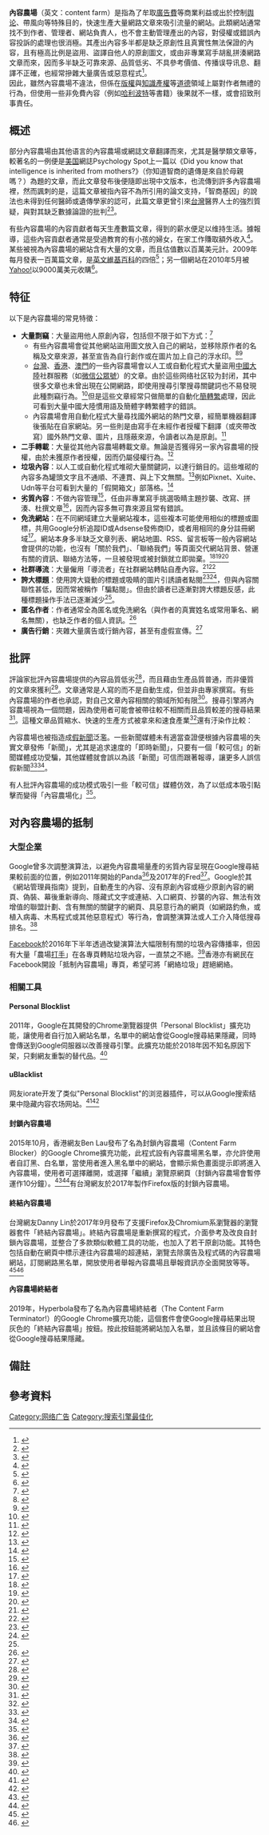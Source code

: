 {{noteTA
|G1=IT
}}
{{multiple issues|
{{expert}}
{{世界觀}}
}}
{{about|专门发布行销内容、虚假新闻等内容的网站|在互联网平台上发布行銷内容、虚假新闻等内容的社交媒体账号|營銷號}}

'''內容農場'''（英文：content farm）是指為了牟取[[网络广告|廣告費]]等商業利益或出於控制[[舆论|舆论]]、帶風向等特殊目的，快速生產大量網路文章來吸引流量的網站。此類網站通常找不到作者、管理者、網站負責人，也不會主動管理產出的內容，對侵權或錯誤內容投訴的處理也很消極。其產出內容多半都是缺乏原創性且真實性無法保證的內容，且有極高比例是盜用、盜譯自他人的原創圖文，或由非專業寫手胡亂拼湊網路文章而來，因而多半缺乏可靠來源、品質低劣、不具參考價值、传播误导讯息、翻譯不正確，也經常摻雜大量廣告或惡意程式<ref name="mygopen_bp7">{{Cite web |url=https://www.mygopen.com/p/blog-page_7.html |title=內容農場 宣導提醒|website=www.mygopen.com|access-date=2021-06-05}}</ref>。
<br>
因此，雖然內容農場不違法，但係在[[版權|版權]]與[[知識產權|知識產權]]等[[道德|道德]]領域上屬對作者無禮的行為，但使用一些非免費內容（例如[[哈利波特|哈利波特]]等書籍）後果就不一樣，或會招致刑事責任。

==概述==
部分內容農場由其他语言的內容農場或網誌文章翻譯而來，尤其是醫學類文章等，較著名的一例便是[[美国|美国]]網誌Psychology Spot上一篇以《Did you know that intelligence is inherited from mothers?》（你知道智商的遺傳是來自於母親嗎？）為題的文章，而此文章發布後便隨即出現中文版本，也流傳到許多內容農場裡，然而諷刺的是，這篇文章被指內容不為所引用的論文支持，「智商基因」的說法也未得到任何醫師或遺傳學家的認可，此篇文章更曾引來[[中華民國|台灣]]醫界人士的強烈質疑，與對其缺乏數據論證的批判<ref>{{Cite news|url=https://www.psychology-spot.com/2016/03/did-you-know-that-intelligence-is.html|title=Did you know that intelligence is inherited from mothers?|last=Delgado|first=Jennifer|newspaper=''Psychology Spot''|access-date=2017-08-20|archive-url= https://archive.is/gEiWw|archive-date=2018-08-20}}</ref><ref>{{Cite web |url=https://hk.lifestyle.appledaily.com/lifestyle/columnist/16633979/daily/article/20161023/19809071 |title=孩子智商由母親決定？|author=馮睎乾 |publisher=蘋果日報 |location=香港 |url-status=dead|access-date=2021-10-13|archive-url= https://web.archive.org/web/20180312144450/https://hk.lifestyle.appledaily.com/lifestyle/columnist/16633979/daily/article/20161023/19809071|archive-date=2018-03-12|date=2016-10-23}}</ref>。

有些內容農場的內容貢獻者每天生產數篇文章，得到的薪水便足以维持生活。據報導，這些內容貢獻者通常是受過教育的有小孩的婦女，在家工作賺取額外收入<ref>{{cite web|website= www.readwriteweb.com|url=http://www.readwriteweb.com/archives/what_its_like_to_write_for_demand_mediap2.php|title=What It's Like To Write For Demand Media: Low Pay But Lots of Freedom - Page 2|url-status=dead|access-date=2021-10-13|date=2009-12-17|archive-url= https://web.archive.org/web/20110219163902/http://www.readwriteweb.com/archives/what_its_like_to_write_for_demand_mediap2.php|archive-date=2011-02-19}}</ref>。某些被視為內容農場的網站含有大量的文章，而且估值數以百萬美元計。2009年{{lang|en|Demand Media}}每月發表一百萬篇文章，是[[英文維基百科|英文維基百科]]的四倍<ref name=wired-profitable>{{cite journal|last=Roth|first=Daniel|title=The Answer Factory: Demand Media and the Fast, Disposable, and Profitable as Hell Media Model|journal=''Wired''|date=2009-11|url=http://www.wired.com/magazine/2009/10/ff_demandmedia/|access-date=2011-02-27}}</ref>；另一個網站{{lang|en|Associated Content}}在2010年5月被[[Yahoo!|Yahoo!]]以9000萬美元收購<ref>{{cite web|url=https://www.beet.tv/2010/05/yahoo-harvests-content-farm-associated-content-for-90-million-report-.html|title=Yahoo Harvests "Content Farm" Associated Content for $90 Million, Report|date=2010-05-18|author=Andy Plesser|website=www.beet.tv}}</ref>。

==特征==
以下是內容農場的常見特徵：

* '''大量剽竊'''：大量盜用他人原創內容，包括但不限于如下方式：<ref name="bnext35528">{{Cite magazine|url=https://www.bnext.com.tw/article/35528/BN-ARTICLE-35528 |title=[解讀Web 100] 內容農場遍地開花 |date=2015-03-04 |author=李欣宜 |magazine=數-{位}-時代|issue=250}}</ref>
** 有些內容農場會從其他網站盜用圖文放入自己的網站，並移除原作者的名稱及文章來源，甚至宣告為自行創作或在圖片加上自己的浮水印。<ref>{{cite web |title=放任假新聞又盜文　香港網友抵制Buzzhand |url=https://www.setn.com/News.aspx?NewsID=71790 |date=2015-04-23 |access-date=2019-06-19 |archive-date=2019-06-19 |website=[[三立新聞台|三立新聞台]]|archive-url=https://web.archive.org/web/20190619055807/https://www.setn.com/News.aspx?NewsID=71790 |dead-url=no }}</ref><ref>{{cite web |title=內容農場：不讓我抄就是你的損失 |url=https://hfdavidyu.com/2016/07/13/%E5%85%A7%E5%AE%B9%E8%BE%B2%E5%A0%B4-%E4%B8%8D%E8%AE%93%E6%88%91%E6%8A%84%E5%B0%B1%E6%98%AF%E4%BD%A0%E7%9A%84%E6%90%8D%E5%A4%B1/ |date=2016-07-13|author=余海峯 DAVID|website=hfdavidyu.com}}</ref>
** [[台灣|台灣]]、[[香港|香港]]、[[澳門|澳門]]的一些內容農場會以人工或自動化程式大量盜用[[中國大陸|中國大陸]]社群服務（如[[微信公眾號|微信公眾號]]）的文章。由於這些网络社区较为封闭，其中很多文章也未曾出現在公開網路，即使用搜尋引擎搜尋關鍵詞也不易發現此種剽竊行為。<ref name="auto">{{cite web |title=為什麼Google允許壹讀與每日頭條霸佔搜尋結果？ |url=https://applealmond.com/posts/15406 |author=Joey Lu |website=蘋果仁 |date=2019-08-06}}</ref>但是這些文章經常只做簡單的自動化[[正簡轉換|簡轉繁]]處理，因此可看到大量中國大陸慣用語及簡體字轉繁體字的錯誤。
** 內容農場會用自動化程式大量尋找國外網站的熱門文章，經簡單機器翻譯後張貼在自家網站。另一些則是由寫手在未經作者授權下翻譯（或夾帶改寫）國外熱門文章、圖片，且隱蔽來源，令讀者以為是原創。<ref>{{cite web |author1=-{于}-為暢 |title=七個內容農場和內容網站的不同處，特別是第六個！|website=數位時代|url=https://www.bnext.com.tw/article/33437/BN-ARTICLE-33437 |date=2014-08-15}}</ref>
* '''二手轉載'''：大量從其他內容農場轉載文章。無論是否獲得另一家內容農場的授權，由於未獲原作者授權，因而仍屬侵權行為。<ref>{{cite web |title=偷文章賺錢？！怕盜文就不要寫文章？ |author= Choyce|website=choyce.tw|url=https://choyce.tw/2014-10-18-4989/ |date=2014-10-18}}</ref>
* '''垃圾內容'''：以人工或自動化程式堆砌大量關鍵詞，以達行銷目的。這些堆砌的內容多為罐頭文字且不通順、不連貫、與上下文無關。<ref>{{cite web |title=[分享] Google搜尋 回報及封鎖農場文/假開箱網站 簡易教學 (封鎖For iOS專用) |url=https://gotlifediss.blogspot.com/2017/09/Google-seach-ios-iphone-Content-Farm.html |date=2017-10-09|website= gotlifediss.blogspot.com}}</ref>例如Pixnet、Xuite、Udn等平台可看到大量的「假開箱文」部落格。<ref>{{cite web |title=買手機分享器很生氣，MOMO的假開箱文占滿網路資源，讓真的開箱文都埋沒了 |website=mobile01.com|url=https://www.mobile01.com/topicdetail.php?f=393&t=4750976 |date=2016-03-28}}</ref>
* '''劣質內容'''：不做內容管理<ref>{{cite web |author1=林士蕙 |title=網路也有王法， 發文、貼圖前要三思 |website=遠見雜誌 |date=2015-02-26}}</ref>，任由非專業寫手挑選吸睛主題抄襲、改寫、拼湊、杜撰文章<ref>{{cite web |author1=蕭玉品 |title=台灣內容農場寫手 八成是馬來西亞華人 |url=https://www.gvm.com.tw/article.html?id=44438 |website=遠見雜誌 |date=2018-05-30}}</ref>，因而內容多無可靠來源且常有錯誤。
* '''免洗網站'''：在不同網域建立大量網站複本，這些複本可能使用相似的標題或圖標，共用Google分析追蹤ID或Adsense發佈商ID，或者用相同的身分註冊網域<ref>{{cite web |title=偷片網站HKNews.Pro背後，疑似是內容農場「大榴槤網」 |author=Kayue|website=www.thenewslens.com|url=https://www.thenewslens.com/feature/content-farm/128183 |date=2019-12-01}}</ref>。網站本身多半缺乏文章列表、網站地圖、RSS、留言板等一般內容網站會提供的功能，也沒有「關於我們」、「聯絡我們」等頁面交代網站背景、營運有關的資訊、聯絡方法等，一旦被發現或被封鎖就立即拋棄。<ref>{{cite web |title=如何系統化破解假新聞的開始基本步驟 |url=https://medium.com/@genehong/%E5%A6%82%E4%BD%95%E7%B3%BB%E7%B5%B1%E5%8C%96%E7%A0%B4%E8%A7%A3%E5%81%87%E6%96%B0%E8%81%9E%E7%9A%84%E9%96%8B%E5%A7%8B%E5%9F%BA%E6%9C%AC%E6%AD%A5%E9%A9%9F-fakenews-i-c38fe4c7469 |author= Gene Hong, 還是黑貘|website=medium.com|date=2018-12-20}}</ref><ref>{{cite web |author=Gene Hong|title=華文內容農場的生態觀察|website=www.contenthacker.today|url=https://www.contenthacker.today/2018/12/content-farm-ecosystem.html |date=2018-12-22}}</ref><ref>{{cite web |title=你知道內容農場有多少分身嗎？「歡享網」至少有84個！ |url=https://www.facebook.com/ContentFarmTerminator/photos/a.525426197963666/540800256426260/ |date=2019-01-24|via=Facebook}}</ref>
* '''社群導流'''：大量僱用「導流者」在社群網站轉貼自產內容。<ref name="auto1">{{cite web |title=你不懂的內容農場 |url=https://applealmond.com/posts/5115 |author=Joey Lu|website=蘋果仁 |date=2017-05-11}}</ref><ref>{{cite web |title=轉發假文淪幫兇 「我只是賺點外快」 |url=https://www.gvm.com.tw/article.html?id=44439 |website=遠見雜誌 |author1=蕭玉品 |date=2018-05-30}}</ref>
* '''誇大標題'''：使用誇大聳動的標題或吸睛的圖片引誘讀者點閱<ref>{{cite web |title=你今天震驚了嗎？談下標和內容農場|author=于為暢|url=https://www.inside.com.tw/article/3902-are-you-shocking-today-lets-talk-about-those-content-farms|website=www.inside.com.tw|date=2014-08-08}}</ref><ref>{{cite web |author=Elvis|title=口碑行銷|website= www.gemarketing.com.tw｜內容農場讓人驚呆的3個撰文重點 |url=https://www.gemarketing.com.tw/article/%E5%8F%A3%E7%A2%91%E8%A1%8C%E9%8A%B7-%E5%85%A7%E5%AE%B9%E8%BE%B2%E5%A0%B4%E7%9C%9F%E7%9A%84%E4%B8%8D%E5%A5%BD%E5%97%8E%EF%BC%9F%E8%AE%9313%E5%84%84%E4%BA%BA%E9%A9%9A%E5%91%86%E7%9A%843%E5%A4%A7/ |date=2017-04}}</ref>，但與內容關聯性甚低，因而常被稱作「騙點閱」。但由於讀者已逐漸對誇大標題反感，此種標題操作手法已逐漸減少<ref name="auto1"/>。
* '''匿名作者'''：作者通常全為匿名或免洗網名（與作者的真實姓名或常用筆名、網名無關），也缺乏作者的個人資訊。<ref>{{cite web |title=七個內容農場和內容網站的不同處，特別是第六個！ |url=https://wendellyu.com/p/547|author=于為暢|website=wendellyu.com|date=2014-08-15}}</ref>
* '''廣告行銷'''：夾雜大量廣告或行銷內容，甚至有虛假宣傳。<ref name=hk01_20170302>{{cite web|url= https://www.hk01.com/熱爆話題/75101/假新聞-內容農場-指薯條加致癌物-麥當勞澄清符合安全標準|website=[[香港01|香港01]]|title=【假新聞】「內容農場」指薯條加致癌物　麥當勞澄清符合安全標|date=2017-03-02|author=張定明 }}</ref>

==批評==
評論家批評內容農場提供的內容品質低劣<ref>{{cite web|url=http://econsultancy.com/blog/5725-usa-today-turns-to-the-content-farm-as-the-ship-sinks|title=USA Today turns to the content farm as the ship sinks|date=2010-04-09|author=Patricio Robles|publisher=econsultancy.com|access-date=2010-07-26|archive-url=https://web.archive.org/web/20100413173743/http://econsultancy.com/blog/5725-usa-today-turns-to-the-content-farm-as-the-ship-sinks|archive-date=2010-04-13|dead-url=yes}}</ref>，而且藉由生產品質普通，而非優質的文章來獲利<ref>{{cite web|url=http://www.minnpost.com/johnreinan/2010/07/19/19783/im_still_waiting_to_make_a_bushel_from_my_content_farm_work|title=I'm still waiting to make a bushel from my content farm work|author=John Reinan|publisher=minnpost.com|date=2010-07-19|access-date=2010-07-26|archive-url=https://web.archive.org/web/20100727205440/http://www.minnpost.com/johnreinan/2010/07/19/19783/im_still_waiting_to_make_a_bushel_from_my_content_farm_work|archive-date=2010-07-27|dead-url=yes}}</ref>。文章通常是人寫的而不是自動生成，但並非由專家撰寫。有些內容農場的作者也承認，對自己文章內容相關的領域所知有限<ref name=tractor>{{cite web|author= Corbin Hiar|date=2010-07-21|url=http://www.pbs.org/mediashift/2010/07/writers-explain-what-its-like-toiling-on-the-content-farm202.html|website=[[PBS|PBS]]|title=Writers Explain What It's Like Toiling on the Content Farm|url-status=dead|access-date=2021-10-13|archive-url= https://web.archive.org/web/20100723155124/http://www.pbs.org/mediashift/2010/07/writers-explain-what-its-like-toiling-on-the-content-farm202.html|archive-date=2010-07-23}}</ref>。搜尋引擎將內容農場視為一個問題，因為使用者可能會被帶往較不相關而且品質較差的搜尋結果<ref>{{cite web |website=www.readwriteweb.com|url=http://www.readwriteweb.com/archives/how_google_can_combat_content_farms.php |author= Richard MacManus|date=2009-12-15|title=How Google Can Combat Content Farms|access-date=2010-11-04 |deadurl=yes |archiveurl=https://web.archive.org/web/20100728054821/http://www.readwriteweb.com/archives/how_google_can_combat_content_farms.php |archivedate=2010-07-28 }}</ref>。這種文章品質縮水、快速的生產方式被拿來和速食產業<ref>{{cite web|author=Michael Arrington|url=https://techcrunch.com/2009/12/13/the-end-of-hand-crafted-content/|title=The End Of Hand Crafted Content|website=[[TechCrunch|TechCrunch]]|date=2009-12-13}}</ref>還有汙染作比較：
{{cquote|資訊消費者最後得到的是較不相干、沒價值的資源。真正相關的資源的製造者得到較少的現金報酬（因為點閱率較低），而垃圾的製造者得到較多現金。有種方法可以形容這件事，那就是「汙染」。這些虛擬垃圾增加雜訊，汙染了網路世界。其他人為網路汙染付出了代價：搜尋引擎效果變差，使用者浪費寶貴的時間和注意力在垃圾網站上。誠實的出版者失去了收入，汙染者摧毀了網路世界。|[[詹姆斯·荷勒|詹姆斯·荷勒]]}}

內容農場也被指造成[[假新聞|假新聞]]泛濫。一些新聞媒體未有適當查證便根據內容農場的失實文章發佈「新聞」，尤其是追求速度的「即時新聞」，只要有一個「較可信」的新聞媒體成功受騙，其他媒體就會誤以為該「新聞」可信而跟著報導，讓更多人誤信假新聞<ref>{{Cite web |url=https://www.hk01.com/01%E5%8D%9A%E8%A9%95-Sports/61554/%E5%BE%9E%E6%9F%A5%E6%AF%94%E9%AB%98%E6%81%A9%E6%96%AF%E7%A9%BA%E9%9B%A3%E8%88%87%E8%BD%89%E6%9C%83%E6%B5%81%E8%A8%80-%E9%AB%94%E8%82%B2%E6%96%B0%E8%81%9E%E7%9A%84%E5%85%A7%E5%AE%B9%E8%BE%B2%E5%A0%B4%E7%8F%BE%E8%B1%A1|author=高俊賢|title=從查比高恩斯空難與轉會流言——體育新聞的內容農場現象|work=香港01博評 |date=2016-12-22}}</ref><ref>{{Cite web|url= https://tw.appledaily.com/headline/20170625/H5ZZZNXPENEJ5XBXYPAMGTB5YQ/|location=台湾|title=社群網站「同溫層」讓假新聞氾濫 |website=苹果日报|date=2017-06-25|quote=各種內容農場、微博、微信與LINE群組謠言在台、港、中、星、馬、印尼跨國互抄互傳，不時滲透主流媒體即時新聞上放大傳播}}</ref>。

有人批評內容農場的成功模式吸引一些「較可信」媒體仿效，為了以低成本吸引點擊而變得「內容農場化」<ref>{{Cite web|author=黃哲斌|title= 「日本人買房生活」與「高僧木乃伊」的新聞啓示錄|url=http://opinion.cw.com.tw/blog/profile/51/article/2464 |work=[[獨立評論|獨立評論]]|date=2015-03-06}}</ref>。

==对內容農場的抵制==
===大型企業===
Google曾多次調整演算法，以避免內容農場量產的劣質內容呈現在Google搜尋結果較前面的位置，例如2011年開始的Panda<ref>{{cite web |title=SEOs留意，熊貓來了！Google Panda演算法更新 4.2版 |author=吳查理 |website=blog.dcplus.com.tw|url=https://blog.dcplus.com.tw/marketing-knowledge/search_marketing/43540 |date=2015-07-24}}</ref>及2017年的Fred<ref>{{cite web |title=跟內容農場說聲再見 – Google Fred 如何影響 SEO？|website=www.awoo.com.tw |url=https://www.awoo.com.tw/blog/google-fred/ |date=2017-04-28|url-status=dead|archive-url= https://web.archive.org/web/20190804084146/https://www.awoo.com.tw/blog/google-fred/|archive-date=2019-08-04|author=Harris先生}}</ref>。Google於其《網站管理員指南》提到，自動產生的內容、沒有原創內容或極少原創內容的網頁、偽裝、幕後重新導向、隱藏式文字或連結、入口網頁、抄襲的內容、無法有效增值的聯盟計劃、含有無關的關鍵字的網頁、具惡意行為的網頁（如網路釣魚，或植入病毒、木馬程式或其他惡意程式）等行為，會調整演算法或人工介入降低搜尋排名。<ref>{{cite web |title=網站管理員指南 |url=https://support.google.com/webmasters/answer/35769 |website=support.google.com|access-date=2019-08-04 |archive-date=2015-11-25 |archive-url=https://web.archive.org/web/20151125022156/https://support.google.com/webmasters/answer/35769 |dead-url=no }}</ref>

[[Facebook|Facebook]]於2016年下半年透過改變演算法大幅限制有關的垃圾內容傳播率，但因有大量「農場[[打手|打手]]」在各專頁轉貼垃圾內容，一直禁之不絕。<ref>{{cite web |title=【Content farm亂作】亂抄亂作成標題黨文章　呃網民點擊賺廣告費　fb更改演算法打擊 |url=https://news.mingpao.com/ins/%e6%b8%af%e8%81%9e/article/20160829/s00001/1472473187799/%e3%80%90content-farm%e4%ba%82%e4%bd%9c%e3%80%91%e4%ba%82%e6%8a%84%e4%ba%82%e4%bd%9c%e6%88%90%e6%a8%99%e9%a1%8c%e9%bb%a8%e6%96%87%e7%ab%a0-%e5%91%83%e7%b6%b2%e6%b0%91%e9%bb%9e%e6%93%8a%e8%b3%ba%e5%bb%a3%e5%91%8a%e8%b2%bb-fb%e6%9b%b4%e6%94%b9%e6%bc%94%e7%ae%97%e6%b3%95%e6%89%93%e6%93%8a |website=明報新聞網 |date=2016-08-29}}</ref>香港亦有網民在Facebook開設「抵制內容農場」專頁，希望可將「網絡垃圾」趕絕網絡。

===相關工具===
====Personal Blocklist====
2011年，Google在其開發的Chrome瀏覽器提供「Personal Blocklist」擴充功能，讓使用者自行加入網站名單，名單中的網站會從Google搜尋結果隱藏，同時會傳送到Google伺服器以改善搜尋引擎。此擴充功能於2018年因不知名原因下架，只剩網友重製的替代品。<ref>{{cite web |title=is Personal Blocklist dead? |url=https://www.reddit.com/r/chrome/comments/8dqoru/is_personal_blocklist_dead/ |access-date=2019-08-04|website=www.reddit.com/r/chrome/}}</ref>

==== uBlacklist ====
网友iorate开发了类似"Personal Blocklist"的浏览器插件，可以从Google搜索结果中隐藏内容农场网站。<ref>{{Cite web|title=進學國小資訊組 - 如何封鎖內容農場及搜尋結果？|url=http://class.tn.edu.tw/modules/tad_web/news.php?WebID=1384&NewsID=20318|access-date=2021-10-31|author=謝立益|date=2019-04-29|last=|work=進學國小資訊組|language=zh-TW}}</ref><ref>{{Cite web|title=uBlacklist - 从搜索结果中移除不喜欢的内容[Chrome/Firefox]|url=https://www.appinn.com/ublacklist/|access-date=2021-10-31|date=2019-12-13|work=小众软件|language=zh-CN}}</ref>

====封鎖內容農場====
2015年10月，香港網友Ben Lau發布了名為封鎖內容農場（Content Farm Blocker）的Google Chrome擴充功能，此程式設有內容農場黑名單，亦允許使用者自訂黑、白名單，當使用者進入黑名單中的網站，會顯示紫色畫面提示即將進入內容農場，使用者可選擇離開，或選擇「繼續」瀏覽原網頁（封鎖內容農場會暫停運作10分鐘）。<ref>{{cite web |title=【網絡垃圾】防範內容農場三件事　到第三件時我無言了 |url=http://hk.apple.nextmedia.com/supplement/special/art/20161024/19810114 |website=蘋果日報 |date=2016-10-24|location=香港|author=曾冠輝|url-status=yes|archive-url=https://web.archive.org/web/20161027040416/http://hk.apple.nextmedia.com/supplement/special/art/20161024/19810114|archive-date=2016-10-27}}</ref><ref>{{cite web |title=瀏覽器套件《封鎖內容農場》讓你封鎖網路謠言、網路盜文、網路霸凌 (Chrome/Firefox)|author=張海芋 |url=https://www.inote.tw/content-farm-blocker |website=www.inote.tw|date=2018-03-05}}</ref>有台灣網友於2017年製作Firefox版的封鎖內容農場。

====終結內容農場====
台灣網友Danny Lin於2017年9月發布了支援Firefox及Chromium系瀏覽器的瀏覽器套件「終結內容農場」。終結內容農場是重新撰寫的程式，介面參考及改良自封鎖內容農場，並整合了多款類似軟體工具的功能，也加入了若干原創功能。其特色包括自動在網頁中標示連往內容農場的超連結，瀏覽去除廣告及程式碼的內容農場網站，訂閱網路黑名單，開放使用者舉報內容農場且舉報資訊亦全面開放等等。<ref>{{cite web |title=終結內容農場 (Content Farm Terminator) |url=https://github.com/danny0838/content-farm-terminator |website=[[GitHub|GitHub]]|access-date=2019-08-04}}</ref><ref>{{cite web |author=Pseric|title=農場退散！「終結內容農場」自動標示農場鏈結，點擊跳警告畫面避免誤入 |website=免費資源網路社群 |url=https://free.com.tw/content-farm-terminator/ |date=2017-10-13}}</ref>

====內容農場終結者====
2019年，Hyperbola發布了名為內容農場終結者（The Content Farm Terminator!）的Google Chrome擴充功能，這個套件會使Google搜尋結果出現灰色的「終結內容農場」按鈕。按此按鈕能將網站加入名單，並且該條目的網站會從Google搜尋結果隱藏。

==備註==
{{Notefoot}}

== 參考資料 ==
{{Reflist|2|30em}}

{{搜索引擎最佳化}}

[[Category:网络广告|Category:网络广告]]
[[Category:搜索引擎最佳化|Category:搜索引擎最佳化]]